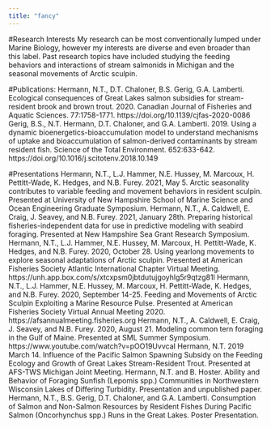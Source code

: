 ```yaml
---
title: "fancy"
---
```


#Research Interests
My research can be most conventionally lumped under Marine Biology, however my interests are diverse and even broader than this label. Past research topics have included studying the feeding behaviors and interactions of stream salmonids in Michigan and the seasonal movements of Arctic sculpin.


#Publications: 
Hermann, N.T., D.T. Chaloner, B.S. Gerig, G.A. Lamberti. Ecological consequences of Great Lakes salmon subsidies for stream-resident brook and brown trout. 2020. Canadian Journal of Fisheries and Aquatic Sciences. 77:1758-1771. https://doi.org/10.1139/cjfas-2020-0086
Gerig, B.S., N.T. Hermann, D.T. Chaloner, and G.A. Lamberti. 2019. Using a dynamic bioenergetics-bioaccumulation model to understand mechanisms of uptake and bioaccumulation of salmon-derived contaminants by stream resident fish. Science of the Total Environment. 652:633-642. https://doi.org/10.1016/j.scitotenv.2018.10.149


#Presentations
Hermann, N.T., L.J. Hammer, N.E. Hussey, M. Marcoux, H. Pettitt-Wade, K. Hedges, and N.B. Furey. 2021, May 5. Arctic seasonality contributes to variable feeding and movement behaviors in resident sculpin. Presented at University of New Hampshire School of Marine Science and Ocean Engineering Graduate Symposium.
Hermann, N.T., A. Caldwell, E. Craig, J. Seavey, and N.B. Furey. 2021, January 28th. Preparing historical fisheries-independent data for use in predictive modeling with seabird foraging. Presented at New Hampshire Sea Grant Research Symposium.
Hermann, N.T., L.J. Hammer, N.E. Hussey, M. Marcoux, H. Pettitt-Wade, K. Hedges, and N.B. Furey. 2020, October 28. Using yearlong movements to explore seasonal adaptations of Arctic sculpin. Presented at American Fisheries Society Atlantic International Chapter Virtual Meeting. https://unh.app.box.com/s/xtcxpsm0jbtdutujgoyhlg5r9qtzg81l 
Hermann, N.T., L.J. Hammer, N.E. Hussey, M. Marcoux, H. Pettitt-Wade, K. Hedges, and N.B. Furey. 2020, September 14-25. Feeding and Movements of Arctic Sculpin Exploiting a Marine Resource Pulse. Presented at American Fisheries Society Virtual Annual Meeting 2020. https://afsannualmeeting.fisheries.org
Hermann, N.T., A. Caldwell, E. Craig, J. Seavey, and N.B. Furey. 2020, August 21. Modeling common tern foraging in the Gulf of Maine. Presented at SML Summer Symposium. https://www.youtube.com/watch?v=pOO19UvvcaI
Hermann, N.T. 2019 March 14. Influence of the Pacific Salmon Spawning Subsidy on the Feeding Ecology and Growth of Great Lakes Stream-Resident Trout. Presented at AFS-TWS Michigan Joint Meeting. 
Hermann, N.T. and B. Hoster. Ability and Behavior of Foraging Sunfish (Lepomis spp.) Communities in Northwestern Wisconsin Lakes of Differing Turbidity. Presentation and unpublished paper.
Hermann, N.T., B.S. Gerig, D.T. Chaloner, and G.A. Lamberti. Consumption of Salmon and Non-Salmon Resources by Resident Fishes During Pacific Salmon (Oncorhynchus spp.) Runs in the Great Lakes. Poster Presentation.

